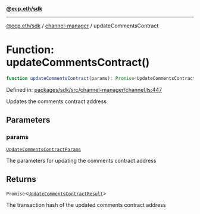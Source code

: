 [**@ecp.eth/sdk**](../../index.mdx)

***

[@ecp.eth/sdk](/sdk-reference/index.mdx) / [channel-manager](/sdk-reference/channel-manager/index.mdx) / updateCommentsContract

# Function: updateCommentsContract()

```ts
function updateCommentsContract(params): Promise<UpdateCommentsContractResult>;
```

Defined in: [packages/sdk/src/channel-manager/channel.ts:447](https://github.com/ecp-eth/comments-monorepo/blob/main/packages/sdk/src/channel-manager/channel.ts#L447)

Updates the comments contract address

## Parameters

### params

[`UpdateCommentsContractParams`](/sdk-reference/channel-manager/type-aliases/UpdateCommentsContractParams.mdx)

The parameters for updating the comments contract address

## Returns

`Promise`\<[`UpdateCommentsContractResult`](/sdk-reference/channel-manager/type-aliases/UpdateCommentsContractResult.mdx)\>

The transaction hash of the updated comments contract address
